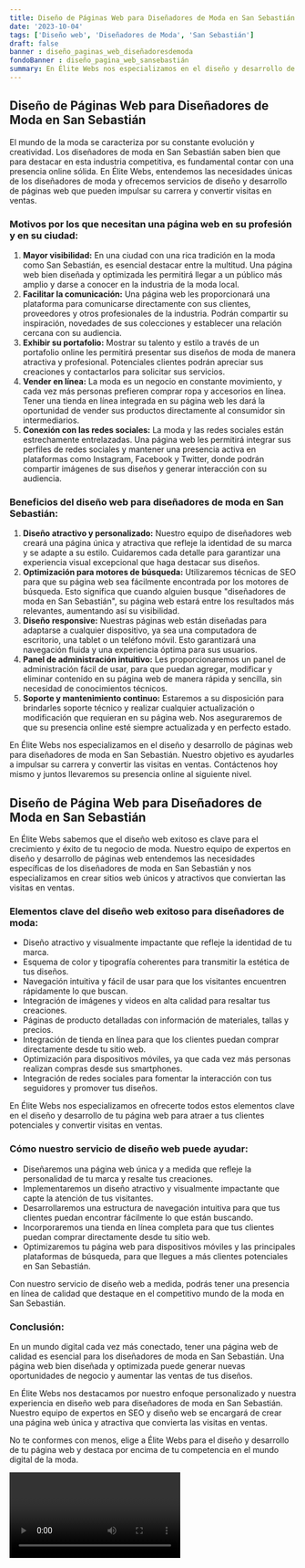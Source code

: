 ```yaml
---
title: Diseño de Páginas Web para Diseñadores de Moda en San Sebastián
date: '2023-10-04'
tags: ['Diseño web', 'Diseñadores de Moda', 'San Sebastián']
draft: false
banner : diseño_paginas_web_diseñadoresdemoda
fondoBanner : diseño_pagina_web_sansebastián
summary: En Élite Webs nos especializamos en el diseño y desarrollo de páginas web para diseñadores de moda en San Sebastián. Nuestro objetivo es ayudarles a impulsar su carrera y convertir las visitas en ventas. Contáctenos hoy mismo y juntos llevaremos su presencia online al siguiente nivel.
---
```


## **Diseño de Páginas Web para Diseñadores de Moda en San Sebastián**
El mundo de la moda se caracteriza por su constante evolución y creatividad. Los diseñadores de moda en San Sebastián saben bien que para destacar en esta industria competitiva, es fundamental contar con una presencia online sólida. En Élite Webs, entendemos las necesidades únicas de los diseñadores de moda y ofrecemos servicios de diseño y desarrollo de páginas web que pueden impulsar su carrera y convertir visitas en ventas.

### **Motivos por los que necesitan una página web en su profesión y en su ciudad:**
1. **Mayor visibilidad:** En una ciudad con una rica tradición en la moda como San Sebastián, es esencial destacar entre la multitud. Una página web bien diseñada y optimizada les permitirá llegar a un público más amplio y darse a conocer en la industria de la moda local.
2. **Facilitar la comunicación:** Una página web les proporcionará una plataforma para comunicarse directamente con sus clientes, proveedores y otros profesionales de la industria. Podrán compartir su inspiración, novedades de sus colecciones y establecer una relación cercana con su audiencia.
3. **Exhibir su portafolio:** Mostrar su talento y estilo a través de un portafolio online les permitirá presentar sus diseños de moda de manera atractiva y profesional. Potenciales clientes podrán apreciar sus creaciones y contactarlos para solicitar sus servicios.
4. **Vender en línea:** La moda es un negocio en constante movimiento, y cada vez más personas prefieren comprar ropa y accesorios en línea. Tener una tienda en línea integrada en su página web les dará la oportunidad de vender sus productos directamente al consumidor sin intermediarios.
5. **Conexión con las redes sociales:** La moda y las redes sociales están estrechamente entrelazadas. Una página web les permitirá integrar sus perfiles de redes sociales y mantener una presencia activa en plataformas como Instagram, Facebook y Twitter, donde podrán compartir imágenes de sus diseños y generar interacción con su audiencia.

### **Beneficios del diseño web para diseñadores de moda en San Sebastián:**
1. **Diseño atractivo y personalizado:** Nuestro equipo de diseñadores web creará una página única y atractiva que refleje la identidad de su marca y se adapte a su estilo. Cuidaremos cada detalle para garantizar una experiencia visual excepcional que haga destacar sus diseños.
2. **Optimización para motores de búsqueda:** Utilizaremos técnicas de SEO para que su página web sea fácilmente encontrada por los motores de búsqueda. Esto significa que cuando alguien busque "diseñadores de moda en San Sebastián", su página web estará entre los resultados más relevantes, aumentando así su visibilidad.
3. **Diseño responsive:** Nuestras páginas web están diseñadas para adaptarse a cualquier dispositivo, ya sea una computadora de escritorio, una tablet o un teléfono móvil. Esto garantizará una navegación fluida y una experiencia óptima para sus usuarios.
4. **Panel de administración intuitivo:** Les proporcionaremos un panel de administración fácil de usar, para que puedan agregar, modificar y eliminar contenido en su página web de manera rápida y sencilla, sin necesidad de conocimientos técnicos.
5. **Soporte y mantenimiento continuo:** Estaremos a su disposición para brindarles soporte técnico y realizar cualquier actualización o modificación que requieran en su página web. Nos aseguraremos de que su presencia online esté siempre actualizada y en perfecto estado.

En Élite Webs nos especializamos en el diseño y desarrollo de páginas web para diseñadores de moda en San Sebastián. Nuestro objetivo es ayudarles a impulsar su carrera y convertir las visitas en ventas. Contáctenos hoy mismo y juntos llevaremos su presencia online al siguiente nivel.

<GifSeo />

<Cta />

## Diseño de Página Web para Diseñadores de Moda en San Sebastián

En Élite Webs sabemos que el diseño web exitoso es clave para el crecimiento y éxito de tu negocio de moda. Nuestro equipo de expertos en diseño y desarrollo de páginas web entendemos las necesidades específicas de los diseñadores de moda en San Sebastián y nos especializamos en crear sitios web únicos y atractivos que conviertan las visitas en ventas.

### Elementos clave del diseño web exitoso para diseñadores de moda:

- Diseño atractivo y visualmente impactante que refleje la identidad de tu marca.
- Esquema de color y tipografía coherentes para transmitir la estética de tus diseños.
- Navegación intuitiva y fácil de usar para que los visitantes encuentren rápidamente lo que buscan.
- Integración de imágenes y videos en alta calidad para resaltar tus creaciones.
- Páginas de producto detalladas con información de materiales, tallas y precios.
- Integración de tienda en línea para que los clientes puedan comprar directamente desde tu sitio web.
- Optimización para dispositivos móviles, ya que cada vez más personas realizan compras desde sus smartphones.
- Integración de redes sociales para fomentar la interacción con tus seguidores y promover tus diseños.

En Élite Webs nos especializamos en ofrecerte todos estos elementos clave en el diseño y desarrollo de tu página web para atraer a tus clientes potenciales y convertir visitas en ventas.

### Cómo nuestro servicio de diseño web puede ayudar:

- Diseñaremos una página web única y a medida que refleje la personalidad de tu marca y resalte tus creaciones.
- Implementaremos un diseño atractivo y visualmente impactante que capte la atención de tus visitantes.
- Desarrollaremos una estructura de navegación intuitiva para que tus clientes puedan encontrar fácilmente lo que están buscando.
- Incorporaremos una tienda en línea completa para que tus clientes puedan comprar directamente desde tu sitio web.
- Optimizaremos tu página web para dispositivos móviles y las principales plataformas de búsqueda, para que llegues a más clientes potenciales en San Sebastián.

Con nuestro servicio de diseño web a medida, podrás tener una presencia en línea de calidad que destaque en el competitivo mundo de la moda en San Sebastián.

### Conclusión:

En un mundo digital cada vez más conectado, tener una página web de calidad es esencial para los diseñadores de moda en San Sebastián. Una página web bien diseñada y optimizada puede generar nuevas oportunidades de negocio y aumentar las ventas de tus diseños.

En Élite Webs nos destacamos por nuestro enfoque personalizado y nuestra experiencia en diseño web para diseñadores de moda en San Sebastián. Nuestro equipo de expertos en SEO y diseño web se encargará de crear una página web única y atractiva que convierta las visitas en ventas.

No te conformes con menos, elige a Élite Webs para el diseño y desarrollo de tu página web y destaca por encima de tu competencia en el mundo digital de la moda.

<Video />

<CtaBot job='Diseñadores de Moda' city='San Sebastián'/>

<Gmaps query='San Sebastián+españa+maps' />